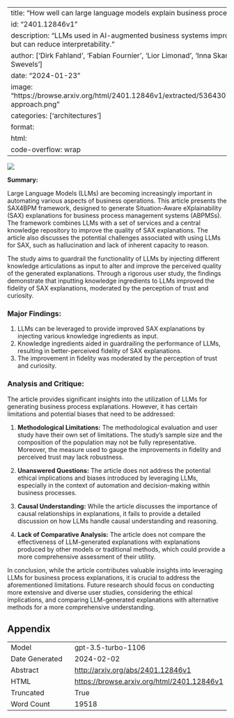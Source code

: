 
---
title: "How well can large language models explain business processes?"
id: "2401.12846v1"
description: "LLMs used in AI-augmented business systems improve explanations but can reduce interpretability."
author: ['Dirk Fahland', 'Fabian Fournier', 'Lior Limonad', 'Inna Skarbovsky', 'Ava J. E. Swevels']
date: "2024-01-23"
image: "https://browse.arxiv.org/html/2401.12846v1/extracted/5364307/images/general-approach.png"
categories: ['architectures']
format:
  html:
    code-overflow: wrap
---

![](https://browse.arxiv.org/html/2401.12846v1/extracted/5364307/images/general-approach.png)

**Summary:**

Large Language Models (LLMs) are becoming increasingly important in automating various aspects of business operations. This article presents the SAX4BPM framework, designed to generate Situation-Aware eXplainability (SAX) explanations for business process management systems (ABPMSs). The framework combines LLMs with a set of services and a central knowledge repository to improve the quality of SAX explanations. The article also discusses the potential challenges associated with using LLMs for SAX, such as hallucination and lack of inherent capacity to reason.

The study aims to guardrail the functionality of LLMs by injecting different knowledge articulations as input to alter and improve the perceived quality of the generated explanations. Through a rigorous user study, the findings demonstrate that inputting knowledge ingredients to LLMs improved the fidelity of SAX explanations, moderated by the perception of trust and curiosity.

### Major Findings:
1. LLMs can be leveraged to provide improved SAX explanations by injecting various knowledge ingredients as input.
2. Knowledge ingredients aided in guardrailing the performance of LLMs, resulting in better-perceived fidelity of SAX explanations.
3. The improvement in fidelity was moderated by the perception of trust and curiosity.

### Analysis and Critique:
The article provides significant insights into the utilization of LLMs for generating business process explanations. However, it has certain limitations and potential biases that need to be addressed:

1. **Methodological Limitations:** The methodological evaluation and user study have their own set of limitations. The study's sample size and the composition of the population may not be fully representative. Moreover, the measure used to gauge the improvements in fidelity and perceived trust may lack robustness.

2. **Unanswered Questions:** The article does not address the potential ethical implications and biases introduced by leveraging LLMs, especially in the context of automation and decision-making within business processes.

3. **Causal Understanding:** While the article discusses the importance of causal relationships in explanations, it fails to provide a detailed discussion on how LLMs handle causal understanding and reasoning.

4. **Lack of Comparative Analysis:** The article does not compare the effectiveness of LLM-generated explanations with explanations produced by other models or traditional methods, which could provide a more comprehensive assessment of their utility.

In conclusion, while the article contributes valuable insights into leveraging LLMs for business process explanations, it is crucial to address the aforementioned limitations. Future research should focus on conducting more extensive and diverse user studies, considering the ethical implications, and comparing LLM-generated explanations with alternative methods for a more comprehensive understanding.

## Appendix

|          |          |
|----------|----------|
| Model     | gpt-3.5-turbo-1106       |
| Date Generated     | 2024-02-02       |
| Abstract | [http://arxiv.org/abs/2401.12846v1](http://arxiv.org/abs/2401.12846v1)        |
| HTML     | [https://browse.arxiv.org/html/2401.12846v1](https://browse.arxiv.org/html/2401.12846v1)       |
| Truncated       | True       |
| Word Count       | 19518       |